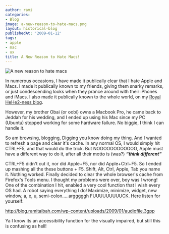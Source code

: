 ```yaml
---
author: rami
categories:
- Blog
image: a-new-reason-to-hate-macs.png
layout: historical-blog
publishedAt: '2009-01-12'
tags:
- apple
- mac
- ux
title: A New Reason to Hate Macs!
---
```


![A new reason to hate macs](/assets/images/content/blog/a-new-reason-to-hate-macs.png)

In numerous occasions, I have made it publically clear that I hate Apple and Macs. I made it publically known to my friends, giving them snarky remarks, or just condescending looks when they prance around with their iPhones and iMacs. I also made it publically known to the whole world, on my [Royal HeHe2-ness blog](/2008/07/25/iphone-3g-a-beautiful-jail/).

However, my brother Obai (or oobi) owns a Macbook Pro, he came back to Jeddah for his wedding, and I ended up using his Mac since my PC (Ubuntu) stopped working for some hardware failure. No biggie, I think I can handle it.

So am browsing, blogging, Digging you know doing my thing. And I wanted to refresh a page and clear it's cache. In any normal OS, I would simply hit CTRL+F5, and that would do the trick. But NOOOOOOOOOOOO, Apple must have a different way to do it, after all their motto is (was?) *__“think different"__*

CTRL+F5 didn't cut it, nor did Apple+F5, nor did Apple+Ctrl+F5. So I ended up mashing all the these buttons + F5. Shift, Alt, Ctrl, Apple, Tab you name it. Nothing worked.  Finally decided to clear the whole browser's cache from Firefox's Tools menu. I thought my problems were over, boy was I wrong! One of the combination I hit, enabled a very cool function that I wish every OS had. A robot saying everything I do! Maximize, minimize, widget, new window, a, e, u, semi-colon…..argggggh FUUUUUUUUUCK. Here listen for yourself:

<a href="http://blog.ramitaibah.com/wp-content/uploads/2009/01/audiofile.3gpp">http://blog.ramitaibah.com/wp-content/uploads/2009/01/audiofile.3gpp</a>

Ya I know its an accessibility function for the visually impaired, but still this is confusing as hell!